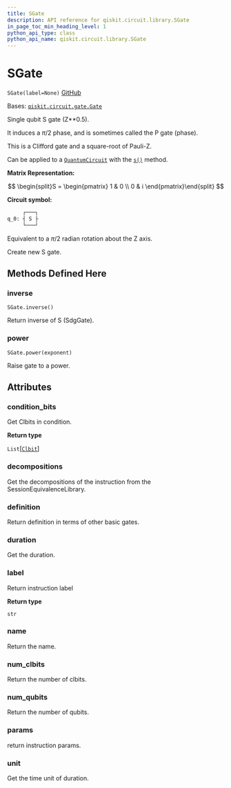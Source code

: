 ```yaml
---
title: SGate
description: API reference for qiskit.circuit.library.SGate
in_page_toc_min_heading_level: 1
python_api_type: class
python_api_name: qiskit.circuit.library.SGate
---
```


# SGate

<span id="qiskit.circuit.library.SGate" />

`SGate(label=None)` [GitHub](https://github.com/qiskit/qiskit/tree/stable/0.23/qiskit/circuit/library/standard_gates/s.py "view source code")

Bases: [`qiskit.circuit.gate.Gate`](qiskit.circuit.Gate "qiskit.circuit.gate.Gate")

Single qubit S gate (Z\*\*0.5).

It induces a $\pi/2$ phase, and is sometimes called the P gate (phase).

This is a Clifford gate and a square-root of Pauli-Z.

Can be applied to a [`QuantumCircuit`](qiskit.circuit.QuantumCircuit "qiskit.circuit.QuantumCircuit") with the [`s()`](qiskit.circuit.QuantumCircuit#s "qiskit.circuit.QuantumCircuit.s") method.

**Matrix Representation:**

$$
\begin{split}S = \begin{pmatrix}
        1 & 0 \\
        0 & i
    \end{pmatrix}\end{split}
$$

**Circuit symbol:**

```python
     ┌───┐
q_0: ┤ S ├
     └───┘
```

Equivalent to a $\pi/2$ radian rotation about the Z axis.

Create new S gate.

## Methods Defined Here

### inverse

<span id="qiskit.circuit.library.SGate.inverse" />

`SGate.inverse()`

Return inverse of S (SdgGate).

### power

<span id="qiskit.circuit.library.SGate.power" />

`SGate.power(exponent)`

Raise gate to a power.

## Attributes

<span id="qiskit.circuit.library.SGate.condition_bits" />

### condition\_bits

Get Clbits in condition.

**Return type**

`List`\[[`Clbit`](qiskit.circuit.Clbit "qiskit.circuit.classicalregister.Clbit")]

<span id="qiskit.circuit.library.SGate.decompositions" />

### decompositions

Get the decompositions of the instruction from the SessionEquivalenceLibrary.

<span id="qiskit.circuit.library.SGate.definition" />

### definition

Return definition in terms of other basic gates.

<span id="qiskit.circuit.library.SGate.duration" />

### duration

Get the duration.

<span id="qiskit.circuit.library.SGate.label" />

### label

Return instruction label

**Return type**

`str`

<span id="qiskit.circuit.library.SGate.name" />

### name

Return the name.

<span id="qiskit.circuit.library.SGate.num_clbits" />

### num\_clbits

Return the number of clbits.

<span id="qiskit.circuit.library.SGate.num_qubits" />

### num\_qubits

Return the number of qubits.

<span id="qiskit.circuit.library.SGate.params" />

### params

return instruction params.

<span id="qiskit.circuit.library.SGate.unit" />

### unit

Get the time unit of duration.

